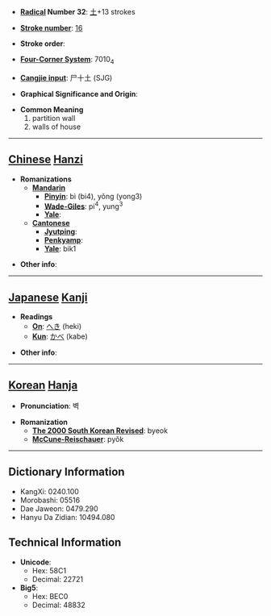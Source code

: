 * '''[[Wiktionary:Chinese radical index| Radical]] Number 32''': [[Wiktionary:Chinese radical index 土|土]]+13 strokes

* '''[[Wiktionary:Chinese total strokes index|Stroke number]]''': [[Wiktionary:Chinese total strokes index 16|16]]

* '''Stroke order''': 

* '''[[Wiktionary:Chinese four corner index|Four-Corner System]]''': 7010<sub>4</sub>

* '''[[Wiktionary:Chinese Cangjie index|Cangjie input]]''': 尸十土 (SJG)

* '''Graphical Significance and Origin''': 

* '''Common Meaning'''
*#partition wall
*# walls of house


----

== [[Chinese]] [[Hanzi]] ==

* '''Romanizations'''
** '''[[Mandarin]]'''
*** '''[[Pinyin]]''': bì (bi4), yǒng (yong3)
*** '''[[Wade-Giles]]''': pi<sup>4</sup>, yung<sup>3</sup>
*** '''[[Yale]]''': 
** '''[[Cantonese]]'''
*** '''[[Jyutping]]''':
*** '''[[Penkyamp]]''': 
*** '''[[Yale]]''': bik1

* '''Other info''': 

----

== [[Japanese]] [[Kanji]] ==

* '''Readings'''
** '''[[On]]''': [[へき]] (heki)
** '''[[Kun]]''': [[かべ]] (kabe)

* '''Other info''':  

----

== [[Korean]] [[Hanja]] ==

* '''Pronunciation''': 벽

* '''Romanization'''
** '''[[The 2000 South Korean Revised Romanization|The 2000 South Korean Revised]]''': byeok
** '''[[McCune-Reischauer]]''': pyŏk

----

== Dictionary Information ==

* KangXi: 0240.100
* Morobashi: 05516
* Dae Jaweon: 0479.290
* Hanyu Da Zidian: 10494.080

== Technical Information ==

* '''Unicode''':
** Hex: 58C1
** Decimal: 22721
* '''Big5''':
** Hex: BEC0
** Decimal: 48832